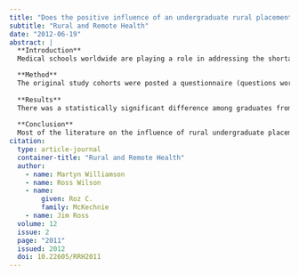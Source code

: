 ```yaml
---
title: "Does the positive influence of an undergraduate rural placement persist into postgraduate years?"
subtitle: "Rural and Remote Health"
date: "2012-06-19"
abstract: |
  **Introduction**
  Medical schools worldwide are playing a role in addressing the shortage of rural health practitioners. Selection of rural-origin students and long-term rural undergraduate placements have been shown to have a positive influence on a subsequent career choice of rural health. Evidence for the impact of short-term rural placements is less clear. In New Zealand, the Otago University Faculty of Medicine introduced a 7 week rural undergraduate placement at the Dunedin School Of Medicine, one of its three clinical schools, in 2000. A study of the first two annual cohorts showed a positive influence of the course on student attitudes to rural health and their intention to practise in a rural setting. The purpose of this study was to test whether or not these effects persisted into postgraduate years.

  **Method**
  The original study cohorts were posted a questionnaire (questions worded identically to the original survey) in 2009 (5th and 6th postgraduate years). Non-responders were followed up after 2 months. Graduates from the same year cohort at the two other Otago clinical schools (Christchurch and Wellington) were also surveyed. In addition to analysis by question, principal component analysis (PCA) identified 3 questions which represented the influence of the medical undergraduate program on students' attitudes towards rural general practice. This was used as an index of influence of the undergraduate curriculum.
  
  **Results**
  There was a statistically significant difference among graduates from Dunedin and the other two schools in reporting a positive influence towards rural practice from the undergraduate course.When asked how the medical undergraduate program influenced their attitude towards a career in rural practice, 56% of respondents from Dunedin reported a positive influence compared with 24% from Christchurch and 15% Wellington. This effect was less strong than that obtained immediately after the rural placement where 70% of Dunedin based students reported a positive influence. The index value for positive effect on attitudes was significantly higher for respondents who studied at Dunedin than at Wellington (mean index value 0.552 for Dunedin, -0.374 for Wellington t=4.172, p=0.000) or Christchurch (mean index value -0.083 for Christchurch t=2.606, p=0.011). There was no significant difference between Christchurch and Wellington (t=1.420, p=0.160). There was no significant difference among schools in the proportion of graduates who had worked or intended to work in rural general practice at any point in their career (24% Dunedin, 31% Christchurch, 16% Wellington (Phi=0.160, p=0.178).
  
  **Conclusion**
  Most of the literature on the influence of rural undergraduate placements, especially short term placements, examines immediate changes. This study adds to the evidence by showing that positive effects from a rural undergraduate placement persist into the postgraduate years, although that in isolation is unlikely to result in a significant workforce effect. Further investigation is warranted into which features of the undergraduate placement result in an extended positive effect on student attitudes.
citation: 
  type: article-journal
  container-title: "Rural and Remote Health"
  author:
    - name: Martyn Williamson
    - name: Ross Wilson
    - name:
        given: Roz C.
        family: McKechnie
    - name: Jim Ross
  volume: 12
  issue: 2
  page: "2011"
  issued: 2012
  doi: 10.22605/RRH2011
---
```

